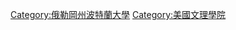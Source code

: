 {{Commons cat|Reed College}}

[[Category:俄勒岡州波特蘭大學|Category:俄勒岡州波特蘭大學]]
[[Category:美國文理學院|Category:美國文理學院]]